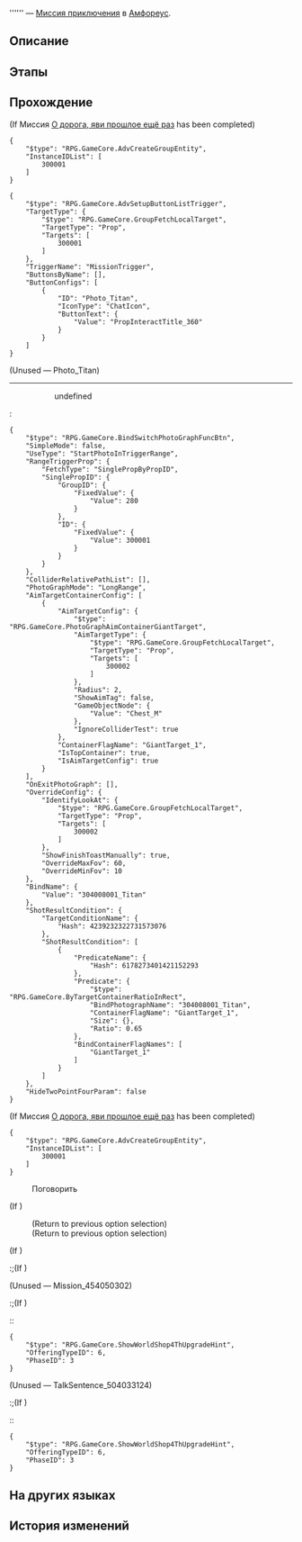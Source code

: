 {{Дополнить|Диалоги.}}
{{Миссия Инфобокс
|id              = 3040080
|Название        = 
|Изображение     = Миссия Освоения .png
|Тип             = Миссия приключения
|События         = 
|Глава           = 
|Условия         = Завершена [[Миссия Освоения]] ''[[О серебряная колесница, мчись на тёмные земли]]''
|Персонажи       = Ответственный учёный; Первопроходец; Строгий учёный
|СтартЛокация    = Бормочущие заросли Рощи муз
|Мир             = Амфореус
|Локации         = Бормочущие заросли Рощи муз
|Предыдущая      = 
|Следующая       = 
|Награды         = 
}}
'''''' — [[Миссия приключения]] в [[Амфореус]].

==Описание==
{{Описание|<!--официальное описание из Перекрёстка судеб-->}}

==Этапы==


==Прохождение==
{{Дополнить}}

;(If Миссия [[О дорога, яви прошлое ещё раз]] has been completed)
<pre>{
	"$type": "RPG.GameCore.AdvCreateGroupEntity",
	"InstanceIDList": [
		300001
	]
}</pre>
<pre>{
	"$type": "RPG.GameCore.AdvSetupButtonListTrigger",
	"TargetType": {
		"$type": "RPG.GameCore.GroupFetchLocalTarget",
		"TargetType": "Prop",
		"Targets": [
			300001
		]
	},
	"TriggerName": "MissionTrigger",
	"ButtonsByName": [],
	"ButtonConfigs": [
		{
			"ID": "Photo_Titan",
			"IconType": "ChatIcon",
			"ButtonText": {
				"Value": "PropInteractTitle_360"
			}
		}
	]
}</pre>
;(Unused &mdash; Photo_Titan)
----
:<!--Unknown TalkSentence: 304004141-->
::{{Диалог|Стрелка}} undefined
:<pre>{
	"$type": "RPG.GameCore.BindSwitchPhotoGraphFuncBtn",
	"SimpleMode": false,
	"UseType": "StartPhotoInTriggerRange",
	"RangeTriggerProp": {
		"FetchType": "SinglePropByPropID",
		"SinglePropID": {
			"GroupID": {
				"FixedValue": {
					"Value": 280
				}
			},
			"ID": {
				"FixedValue": {
					"Value": 300001
				}
			}
		}
	},
	"ColliderRelativePathList": [],
	"PhotoGraphMode": "LongRange",
	"AimTargetContainerConfig": [
		{
			"AimTargetConfig": {
				"$type": "RPG.GameCore.PhotoGraphAimContainerGiantTarget",
				"AimTargetType": {
					"$type": "RPG.GameCore.GroupFetchLocalTarget",
					"TargetType": "Prop",
					"Targets": [
						300002
					]
				},
				"Radius": 2,
				"ShowAimTag": false,
				"GameObjectNode": {
					"Value": "Chest_M"
				},
				"IgnoreColliderTest": true
			},
			"ContainerFlagName": "GiantTarget_1",
			"IsTopContainer": true,
			"IsAimTargetConfig": true
		}
	],
	"OnExitPhotoGraph": [],
	"OverrideConfig": {
		"IdentifyLookAt": {
			"$type": "RPG.GameCore.GroupFetchLocalTarget",
			"TargetType": "Prop",
			"Targets": [
				300002
			]
		},
		"ShowFinishToastManually": true,
		"OverrideMaxFov": 60,
		"OverrideMinFov": 10
	},
	"BindName": {
		"Value": "304008001_Titan"
	},
	"ShotResultCondition": {
		"TargetConditionName": {
			"Hash": 4239232322731573076
		},
		"ShotResultCondition": [
			{
				"PredicateName": {
					"Hash": 6178273401421152293
				},
				"Predicate": {
					"$type": "RPG.GameCore.ByTargetContainerRatioInRect",
					"BindPhotographName": "304008001_Titan",
					"ContainerFlagName": "GiantTarget_1",
					"Size": {},
					"Ratio": 0.65
				},
				"BindContainerFlagNames": [
					"GiantTarget_1"
				]
			}
		]
	},
	"HideTwoPointFourParam": false
}</pre>

;(If Миссия [[О дорога, яви прошлое ещё раз]] has been completed)
<pre>{
	"$type": "RPG.GameCore.AdvCreateGroupEntity",
	"InstanceIDList": [
		300001
	]
}</pre>

:{{Диалог|Разговор}} Поговорить
;(If {{cx}}<!--SubMission Finish: 304008016-->)
:<!--Unknown TalkSentence: 304004341-->
:<!--Unknown TalkSentence: 304004342-->
:<!--Unknown TalkSentence: 304004343-->
:;(Return to previous option selection)
:;(Return to previous option selection)
;(If {{cx}}<!--SubMission not Finish: 304008016-->)
:;(If {{cx}}<!--SubMission Finish: 304008015-->)
::<!--Unknown TalkSentence: 304004322-->
:;(If {{cx}}<!--SubMission not Finish: 304008015-->)
::<!--Unknown TalkSentence: 304004311-->
::<!--Unknown TalkSentence: 304004312-->
::;(Return to previous option selection)
::;(Return to previous option selection)

:<!--4-second delay-->
:<!--4-second delay-->

;(Unused &mdash; Mission_454050302)
:;(If {{cx}}<!--SubMission not Finish: 104030904-->)
::<pre>{
	"$type": "RPG.GameCore.ShowWorldShop4ThUpgradeHint",
	"OfferingTypeID": 6,
	"PhaseID": 3
}</pre>

;(Unused &mdash; TalkSentence_504033124)
:;(If {{cx}}<!--SubMission not Finish: 104030904-->)
::<pre>{
	"$type": "RPG.GameCore.ShowWorldShop4ThUpgradeHint",
	"OfferingTypeID": 6,
	"PhaseID": 3
}</pre>
{{Диалог Конец}}

==На других языках==
{{На других языках
|en   = 
|zhs  = 
|zht  = 
|ja   = 
|ko   = 
|es   = 
|fr   = 
|ru   = 
|th   = 
|vi   = 
|de   = 
|id   = 
|pt   = 
}}

==История изменений==
{{История изменений|3.1}}
